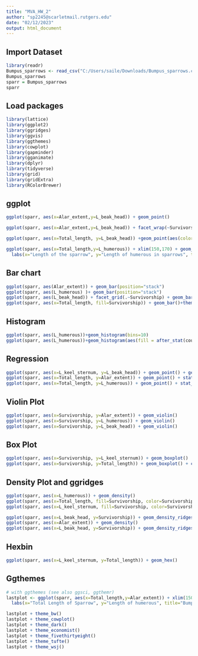 ---
title: "MVA_HW_2"
author: "sp2245@scarletmail.rutgers.edu"
date: "02/12/2023"
output: html_document
---
## Import Dataset
```{r}
library(readr)
Bumpus_sparrows <- read_csv("C:/Users/saile/Downloads/Bumpus_sparrows.csv")
Bumpus_sparrows
sparr = Bumpus_sparrows
sparr

```
## Load packages
```{r}
library(lattice)
library(ggplot2)
library(ggridges)
library(ggvis)
library(ggthemes)
library(cowplot)
library(gapminder)
library(gganimate)
library(dplyr)
library(tidyverse)
library(grid)
library(gridExtra)
library(RColorBrewer)

```
## ggplot
```{r}
ggplot(sparr, aes(x=Alar_extent,y=L_beak_head)) + geom_point()

ggplot(sparr, aes(x=Alar_extent,y=L_beak_head)) + facet_wrap(~Survivorship) + geom_point()

ggplot(sparr, aes(x=Total_length, y=L_beak_head)) +geom_point(aes(color=Total_length))

ggplot(sparr, aes(x=Total_length,y=L_humerous)) + xlim(150,170) + geom_point(colour="steelblue", pch=3) + 
  labs(x="Length of the sparrow", y="Length of humerous in sparrows", title="Bumpus_Sparrow Data") 

```

## Bar chart

```{r}
ggplot(sparr, aes(Alar_extent)) + geom_bar(position="stack") 
ggplot(sparr, aes(L_humerous) )+ geom_bar(position="stack") 
ggplot(sparr, aes(L_beak_head)) + facet_grid(.~Survivorship) + geom_bar(position="dodge")
ggplot(sparr, aes(x=Total_length, fill=Survivorship)) + geom_bar()+theme_bw()
```

## Histogram

```{r}
ggplot(sparr, aes(L_humerous))+geom_histogram(bins=10)
ggplot(sparr, aes(L_humerous))+geom_histogram(aes(fill = after_stat(count)))

```

## Regression

```{r}
ggplot(sparr, aes(x=L_keel_sternum, y=L_beak_head)) + geom_point() + geom_smooth(method=lm)
ggplot(sparr, aes(x=Total_length, y=Alar_extent)) + geom_point() + stat_smooth()
ggplot(sparr, aes(x=Total_length, y=L_humerous)) + geom_point() + stat_smooth()

```

## Violin Plot 

```{r}
ggplot(sparr, aes(x=Survivorship, y=Alar_extent)) + geom_violin()
ggplot(sparr, aes(x=Survivorship, y=L_humerous)) + geom_violin()
ggplot(sparr, aes(x=Survivorship, y=L_beak_head)) + geom_violin()
```

## Box Plot

```{r}
ggplot(sparr, aes(x=Survivorship, y=L_keel_sternum)) + geom_boxplot()
ggplot(sparr, aes(x=Survivorship, y=Total_length)) + geom_boxplot() + coord_flip()
```

## Density Plot and ggridges

```{r}
ggplot(sparr, aes(x=L_humerous)) + geom_density() 
ggplot(sparr, aes(x=Total_length, fill=Survivorship, color=Survivorship)) + geom_density() 
ggplot(sparr, aes(x=L_keel_sternum, fill=Survivorship, color=Survivorship)) + geom_density(alpha=0.3, aes(y=..scaled..)) 

ggplot(sparr, aes(x=L_beak_head, y=Survivorship)) + geom_density_ridges() 
ggplot(sparr, aes(x=Alar_extent)) + geom_density() 
ggplot(sparr, aes(x=L_beak_head, y=Survivorship)) + geom_density_ridges() 
```

## Hexbin

```{r}
ggplot(sparr, aes(x=L_keel_sternum, y=Total_length)) + geom_hex() 

```

## Ggthemes

```{r}
# with ggthemes (see also ggsci, ggthemr)
lastplot <- ggplot(sparr, aes(x=Total_length,y=Alar_extent)) + xlim(150,170) + geom_point(aes(color=Survivorship)) + stat_smooth() + 
  labs(x="Total Length of Sparrow", y="Length of humerous", title="Bumpus Sparrows") 

lastplot + theme_bw()
lastplot + theme_cowplot()
lastplot + theme_dark()
lastplot + theme_economist()
lastplot + theme_fivethirtyeight()
lastplot + theme_tufte()
lastplot + theme_wsj()
```

